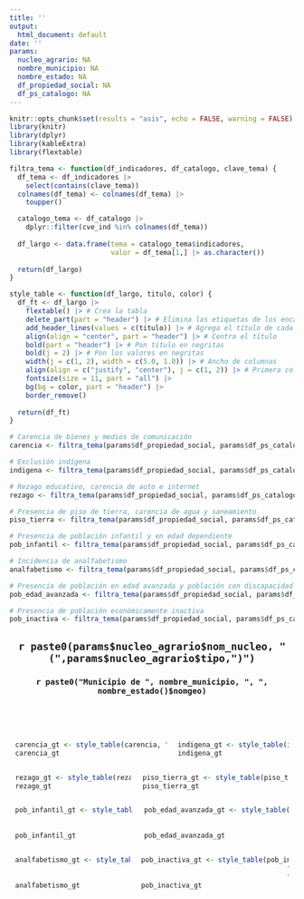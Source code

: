 ```yaml
---
title: ''
output:
  html_document: default
date: ''
params:
  nucleo_agrario: NA
  nombre_municipio: NA
  nombre_estado: NA
  df_propiedad_social: NA
  df_ps_catalogo: NA
---
```

<style type="text/css">
.main-container {
  max-width: 1800px;
  margin-left: 25px;
  margin-right: 25px;
}
.row-infografia {
  display: flex;
  flex-direction: row;
  align-items: center;
}
.column {
  flex: 50%;
  padding: 0 10px;
}
h2 {
  text-align: center;
}
h3 {
  text-align: center;
  padding-bottom: 50px;
}
</style>

```r
knitr::opts_chunk$set(results = "asis", echo = FALSE, warning = FALSE)
library(knitr)
library(dplyr)
library(kableExtra)
library(flextable)
```

```r
filtra_tema <- function(df_indicadores, df_catalogo, clave_tema) {
  df_tema <- df_indicadores |>
    select(contains(clave_tema))
  colnames(df_tema) <- colnames(df_tema) |>
    toupper()

  catalogo_tema <- df_catalogo |>
    dplyr::filter(cve_ind %in% colnames(df_tema))
  
  df_largo <- data.frame(tema = catalogo_tema$indicadores,
                         valor = df_tema[1,] |> as.character())
  
  return(df_largo)
}

style_table <- function(df_largo, titulo, color) {
  df_ft <- df_largo |>
    flextable() |> # Crea la tabla
    delete_part(part = "header") |> # Elimina las etiquetas de los encabezados
    add_header_lines(values = c(titulo)) |> # Agrega el título de cada tema
    align(align = "center", part = "header") |> # Centra el título
    bold(part = "header") |> # Pon título en negritas
    bold(j = 2) |> # Pon los valores en negritas
    width(j = c(1, 2), width = c(5.0, 1.0)) |> # Ancho de columnas
    align(align = c("justify", "center"), j = c(1, 2)) |> # Primera columna justificada, segunda columna centrada
    fontsize(size = 11, part = "all") |>
    bg(bg = color, part = "header") |>
    border_remove()
  
  return(df_ft)
}
```

```r
# Carencia de bienes y medios de comunicación
carencia <- filtra_tema(params$df_propiedad_social, params$df_ps_catalogo, "fcb")
```

```r
# Exclusión indígena
indigena <- filtra_tema(params$df_propiedad_social, params$df_ps_catalogo, "fpi")
```

```r
# Rezago educativo, carencia de auto e internet
rezago <- filtra_tema(params$df_propiedad_social, params$df_ps_catalogo, "fre")
```

```r
# Presencia de piso de tierra, carencia de agua y saneamiento
piso_tierra <- filtra_tema(params$df_propiedad_social, params$df_ps_catalogo, "fpt")
```

```r
# Presencia de población infantil y en edad dependiente
pob_infantil <- filtra_tema(params$df_propiedad_social, params$df_ps_catalogo, "fpp")
```

```r
# Incidencia de analfabetismo
analfabetismo <- filtra_tema(params$df_propiedad_social, params$df_ps_catalogo, "fan")
```

```r
# Presencia de población en edad avanzada y población con discapacidad
pob_edad_avanzada <- filtra_tema(params$df_propiedad_social, params$df_ps_catalogo, "fad")
```

```r
# Presencia de población económicamente inactiva
pob_inactiva <- filtra_tema(params$df_propiedad_social, params$df_ps_catalogo, "fpe")
```

## `r paste0(params$nucleo_agrario$nom_nucleo, " (",params$nucleo_agrario$tipo,")")`

### `r paste0("Municipio de ", nombre_municipio, ", ", nombre_estado()$nomgeo)`

<div class="row-infografia">
<div class="column">
```r
carencia_gt <- style_table(carencia, "CARENCIA DE BIENES Y MEDIOS DE COMUNICACIÓN", "#F4BFBF")
carencia_gt
```
</div>
<div class="column">
```r
indigena_gt <- style_table(indigena, "EXCLUSIÓN INDÍGENA", "#D885A3")
indigena_gt
```
</div>
</div>

<div class="row-infografia">
<div class="column">
```r
rezago_gt <- style_table(rezago, "REZAGO EDUCATIVO, CARENCIA DE AUTO E INTERNET", "#90C8AC")
rezago_gt
```
</div>
<div class="column">
```r
piso_tierra_gt <- style_table(piso_tierra, "PRESENCIA DE PISO DE TIERRA, CARENCIA DE AGUA Y SANEAMIENTO", "#EEC373")
piso_tierra_gt
```
</div>
</div>

<div class="row-infografia">
<div class="column">
```r
pob_infantil_gt <- style_table(pob_infantil,
                               "PRESENCIA DE POBLACIÓN INFANTIL Y EN EDAD DEPENDIENTE",
                               "#9DAD7F")
pob_infantil_gt
```
</div>

<div class="column">
```r
pob_edad_avanzada_gt <- style_table(pob_edad_avanzada,
                                    "PRESENCIA DE POBLACIÓN EN EDAD AVANZADA Y POBLACIÓN CON DISCAPACIDAD",
                                    "#BFA2DB")
pob_edad_avanzada_gt
```
</div>
</div>

<div class="row-infografia">
<div class="column">
```r
analfabetismo_gt <- style_table(analfabetismo,
                                    "INCIDENCIA DE ANALFABETISMO",
                                    "#99C4C8")
analfabetismo_gt
```
</div>

<div class="column">
```r
pob_inactiva_gt <- style_table(pob_inactiva,
                                    "PRESENCIA DE POBLACIÓN ECONÓMICAMENTE INACTIVA",
                                    "#CE97B0")
pob_inactiva_gt
```
</div>
</div>